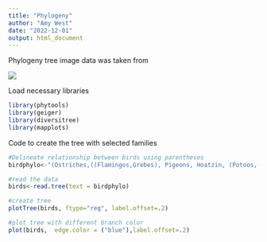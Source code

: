 ```yaml
---
title: "Phylogeny"
author: "Amy West"
date: "2022-12-01"
output: html_document
---
```


Phylogeny tree image data was taken from

![](Screen Shot 2022-11-17 at 4.56.21 PM.png)



Load necessary libraries
```r
library(phytools)
library(geiger)
library(diversitree)
library(mapplots)
```



Code to create the tree with selected families
```r
#Delineate relationship between birds using parentheses
birdphylo<-"(Ostriches,((Flamingos,Grebes), Pigeons, Hoatzin, (Potoos,(Nightjars,(Swifts, Hummingbirds)))));"

#read the data
birds<-read.tree(text = birdphylo)

#create tree
plotTree(birds, ftype="reg", label.offset=.2)

#plot tree with different branch color
plot(birds,  edge.color = ("blue"),label.offset=.2)
```















